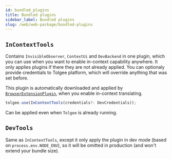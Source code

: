 ```yaml
---
id: bundled_plugins
title: Bundled plugins
sidebar_label: Bundled plugins
slug: /web/web-package/bundled-plugins
---
```


## `InContextTools`

Contains `InvisibleObserver`, `ContextUi` and `DevBackend` in one plugin, which you can use when you want to enable in-context capability anywhere. It only applies plugins if there they are not already applied. You can optionaly provide credentials to Tolgee platform, which will override anything that was set before.

This plugin is automatically downloaded and applied by [`BrowserExtensionPlugin`](./plugins#browserextensionplugin), when you enable in-context translating.

```ts
tolgee.use(InContextTools(credentials?: DevCredentials));
```

Can be applied even when `Tolgee` is already running.

## `DevTools`

Same as `InContextTools`, except it only apply the plugin in dev mode (based on `process.env.NODE_ENV`), so it will be omitted in production (and won't extend your bundle size).
